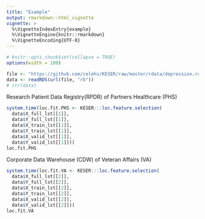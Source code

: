 ```yaml
---
title: "Example"
output: rmarkdown::html_vignette
vignette: >
  %\VignetteIndexEntry{example}
  %\VignetteEngine{knitr::rmarkdown}
  %\VignetteEncoding{UTF-8}
---
```


```r
# knitr::opts_chunk$set(collapse = TRUE)
options(width = 100)
```

```r
file <- "https://github.com/celehs/KESER/raw/master/rdata/depression.rds"
data <- readRDS(url(file, "rb"))
# str(data)
```

Research Patient Data Registry(RPDR) of Partners Healthcare (PHS) 

```r
system.time(loc.fit.PHS <- KESER:::loc.feature.selection(
  data$X_full_lst[[1]], 
  data$Y_full_lst[[1]],
  data$X_train_lst[[1]], 
  data$Y_train_lst[[1]], 
  data$X_valid_lst[[1]], 
  data$Y_valid_lst[[1]]))
loc.fit.PHS
```

Corporate Data Warehouse (CDW) of Veteran Affairs (VA)

```r
system.time(loc.fit.VA <- KESER:::loc.feature.selection(
  data$X_full_lst[[2]], 
  data$Y_full_lst[[2]],
  data$X_train_lst[[2]], 
  data$Y_train_lst[[2]], 
  data$X_valid_lst[[2]], 
  data$Y_valid_lst[[2]]))
loc.fit.VA
```
